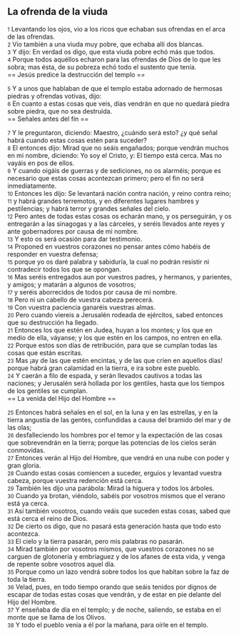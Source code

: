 == La ofrenda de la viuda ==

{{anchor|1}} <small>1</small> Levantando los ojos, vio a los ricos que echaban sus ofrendas en el arca de las ofrendas.<br>
{{anchor|2}} <small>2</small> Vio también a una viuda muy pobre, que echaba allí dos blancas.<br>
{{anchor|3}} <small>3</small> Y dijo: En verdad os digo, que esta viuda pobre echó más que todos.<br>
{{anchor|4}} <small>4</small> Porque todos aquéllos echaron para las ofrendas de Dios de lo que les sobra; mas ésta, de su pobreza echó todo el sustento que tenía.<br>
== Jesús predice la destrucción del templo ==

{{anchor|5}} <small>5</small> Y a unos que hablaban de que el templo estaba adornado de hermosas piedras y ofrendas votivas, dijo:<br>
{{anchor|6}} <small>6</small> En cuanto a estas cosas que veis, días vendrán en que no quedará piedra sobre piedra, que no sea destruida.<br>
== Señales antes del fin ==

{{anchor|7}} <small>7</small> Y le preguntaron, diciendo: Maestro, ¿cuándo será esto? ¿y qué señal habrá cuando estas cosas estén para suceder?<br>
{{anchor|8}} <small>8</small> El entonces dijo: Mirad que no seáis engañados; porque vendrán muchos en mi nombre, diciendo: Yo soy el Cristo, y: El tiempo está cerca. Mas no vayáis en pos de ellos.<br>
{{anchor|9}} <small>9</small> Y cuando oigáis de guerras y de sediciones, no os alarméis; porque es necesario que estas cosas acontezcan primero; pero el fin no será inmediatamente.<br>
{{anchor|10}} <small>10</small> Entonces les dijo: Se levantará nación contra nación, y reino contra reino;<br>
{{anchor|11}} <small>11</small> y habrá grandes terremotos, y en diferentes lugares hambres y pestilencias; y habrá terror y grandes señales del cielo.<br>
{{anchor|12}} <small>12</small> Pero antes de todas estas cosas os echarán mano, y os perseguirán, y os entregarán a las sinagogas y a las cárceles, y seréis llevados ante reyes y ante gobernadores por causa de mi nombre.<br>
{{anchor|13}} <small>13</small> Y esto os será ocasión para dar testimonio.<br>
{{anchor|14}} <small>14</small> Proponed en vuestros corazones no pensar antes cómo habéis de responder en vuestra defensa;<br>
{{anchor|15}} <small>15</small> porque yo os daré palabra y sabiduría, la cual no podrán resistir ni contradecir todos los que se opongan.<br>
{{anchor|16}} <small>16</small> Mas seréis entregados aun por vuestros padres, y hermanos, y parientes, y amigos; y matarán a algunos de vosotros;<br>
{{anchor|17}} <small>17</small> y seréis aborrecidos de todos por causa de mi nombre.<br>
{{anchor|18}} <small>18</small> Pero ni un cabello de vuestra cabeza perecerá.<br>
{{anchor|19}} <small>19</small> Con vuestra paciencia ganaréis vuestras almas.<br>
{{anchor|20}} <small>20</small> Pero cuando viereis a Jerusalén rodeada de ejércitos, sabed entonces que su destrucción ha llegado.<br>
{{anchor|21}} <small>21</small> Entonces los que estén en Judea, huyan a los montes; y los que en medio de ella, váyanse; y los que estén en los campos, no entren en ella.<br>
{{anchor|22}} <small>22</small> Porque estos son días de retribución, para que se cumplan todas las cosas que están escritas.<br>
{{anchor|23}} <small>23</small> Mas ¡ay de las que estén encintas, y de las que críen en aquellos días! porque habrá gran calamidad en la tierra, e ira sobre este pueblo.<br>
{{anchor|24}} <small>24</small> Y caerán a filo de espada, y serán llevados cautivos a todas las naciones; y Jerusalén será hollada por los gentiles, hasta que los tiempos de los gentiles se cumplan.<br>
== La venida del Hijo del Hombre ==

{{anchor|25}} <small>25</small> Entonces habrá señales en el sol, en la luna y en las estrellas, y en la tierra angustia de las gentes, confundidas a causa del bramido del mar y de las olas;<br>
{{anchor|26}} <small>26</small> desfalleciendo los hombres por el temor y la expectación de las cosas que sobrevendrán en la tierra; porque las potencias de los cielos serán conmovidas.<br>
{{anchor|27}} <small>27</small> Entonces verán al Hijo del Hombre, que vendrá en una nube con poder y gran gloria.<br>
{{anchor|28}} <small>28</small> Cuando estas cosas comiencen a suceder, erguíos y levantad vuestra cabeza, porque vuestra redención está cerca.<br>
{{anchor|29}} <small>29</small> También les dijo una parábola: Mirad la higuera y todos los árboles.<br>
{{anchor|30}} <small>30</small> Cuando ya brotan, viéndolo, sabéis por vosotros mismos que el verano está ya cerca.<br>
{{anchor|31}} <small>31</small> Así también vosotros, cuando veáis que suceden estas cosas, sabed que está cerca el reino de Dios.<br>
{{anchor|32}} <small>32</small> De cierto os digo, que no pasará esta generación hasta que todo esto acontezca.<br>
{{anchor|33}} <small>33</small> El cielo y la tierra pasarán, pero mis palabras no pasarán.<br>
{{anchor|34}} <small>34</small> Mirad también por vosotros mismos, que vuestros corazones no se carguen de glotonería y embriaguez y de los afanes de esta vida, y venga de repente sobre vosotros aquel día.<br>
{{anchor|35}} <small>35</small> Porque como un lazo vendrá sobre todos los que habitan sobre la faz de toda la tierra.<br>
{{anchor|36}} <small>36</small> Velad, pues, en todo tiempo orando que seáis tenidos por dignos de escapar de todas estas cosas que vendrán, y de estar en pie delante del Hijo del Hombre.<br>
{{anchor|37}} <small>37</small> Y enseñaba de día en el templo; y de noche, saliendo, se estaba en el monte que se llama de los Olivos.<br>
{{anchor|38}} <small>38</small> Y todo el pueblo venía a él por la mañana, para oírle en el templo.<br>

